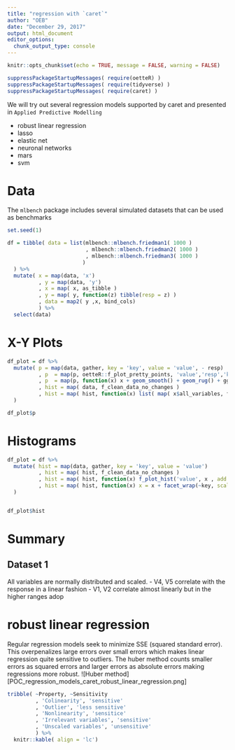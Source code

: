 ```yaml
---
title: "regression with `caret`"
author: "OEB"
date: "December 29, 2017"
output: html_document
editor_options: 
  chunk_output_type: console
---
```


```r
knitr::opts_chunk$set(echo = TRUE, message = FALSE, warning = FALSE)
```

```r

suppressPackageStartupMessages( require(oetteR) )
suppressPackageStartupMessages( require(tidyverse) )
suppressPackageStartupMessages( require(caret) )

```


We will try out several regression models supported by caret and presented in `Applied Predictive Modelling`  

- robust linear regression
- lasso  
- elastic net  
- neuronal networks  
- mars  
- svm  

# Data

The `mlbench` package includes several simulated datasets that can be used as benchmarks

```r

set.seed(1)

df = tibble( data = list(mlbench::mlbench.friedman1( 1000 )
                         , mlbench::mlbench.friedman2( 1000 )
                         , mlbench::mlbench.friedman3( 1000 ) 
                        )
  ) %>%
  mutate( x = map(data, 'x')
          , y = map(data, 'y')
          , x = map( x, as_tibble )
          , y = map( y, function(z) tibble(resp = z) )
          , data = map2( y ,x, bind_cols) 
          ) %>%
  select(data) 

```

# X-Y Plots

```r

df_plot = df %>%
  mutate( p = map(data, gather, key = 'key', value = 'value', - resp)
          , p  = map(p, oetteR::f_plot_pretty_points, 'value','resp','key', scales = 'free_x')
          , p  = map(p, function(x) x + geom_smooth() + geom_rug() + ggpubr::stat_cor() )
          , hist = map( data, f_clean_data_no_changes )
          , hist = map( hist, function(x) list( map( x$all_variables, f_plot_hist, x) ) )
  )

df_plot$p

```


# Histograms

```r

df_plot = df %>%
  mutate( hist = map(data, gather, key = 'key', value = 'value')
          , hist = map( hist, f_clean_data_no_changes )
          , hist = map( hist, function(x) f_plot_hist('value', x , add = 'none')  )
          , hist = map( hist, function(x) x = x + facet_wrap(~key, scales = 'free') )
  ) 


df_plot$hist

```


# Summary

## Dataset 1
All variables are normally distributed and scaled.
- V4, V5 correlate with the response in a linear fashion
- V1, V2 correlate almost linearly but in the higher ranges adop


# robust linear regression

Regular regression models seek to minimize SSE (squared standard error). This overpenalizes large errors over small errors which makes linear regression quite sensitive to outliers. The huber method counts smaller errors as squared errors and larger errors as absolute errors making regressions more robust. ![Huber method][POC_regression_models_caret_robust_linear_regression.png]


```r

tribble( ~Property, ~Sensitivity
         , 'Colinearity', 'sensitive'
         , 'Outlier', 'less sensitive'
         , 'Nonlinearity', 'sensitice'
         , 'Irrelevant variables', 'sensitive'
         , 'Unscaled variables', 'unsensitive'
         ) %>%
  knitr::kable( align = 'lc')

```



```r

```



